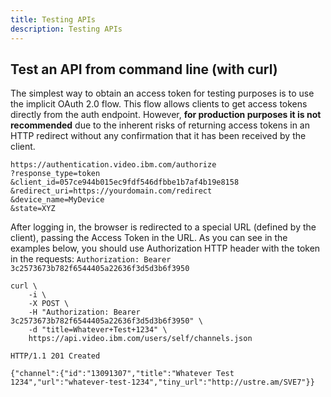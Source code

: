 ```yaml
---
title: Testing APIs
description: Testing APIs
---
```


## Test an API from command line (with curl)

<Title>Get an access token</Title>

The simplest way to obtain an access token for testing purposes is to use the implicit OAuth 2.0 flow. This flow allows clients to get access tokens directly from the auth endpoint. However, **for production purposes it is not recommended** due to the inherent risks of returning access tokens in an HTTP redirect without any confirmation that it has been received by the client.

```
https://authentication.video.ibm.com/authorize
?response_type=token
&client_id=057ce944b015ec9fdf546dfbbe1b7af4b19e8158
&redirect_uri=https://yourdomain.com/redirect
&device_name=MyDevice
&state=XYZ
```

After logging in, the browser is redirected to a special URL (defined by the client), passing the Access Token in the URL. As you can see in the examples below, you should use Authorization HTTP header with the token in the requests: `Authorization: Bearer 3c2573673b782f6544405a22636f3d5d3b6f3950`

<Title>Create a channel (POST)</Title>

```
curl \
    -i \
    -X POST \
    -H "Authorization: Bearer 3c2573673b782f6544405a22636f3d5d3b6f3950" \
    -d "title=Whatever+Test+1234" \
    https://api.video.ibm.com/users/self/channels.json
```

```
HTTP/1.1 201 Created

{"channel":{"id":"13091307","title":"Whatever Test 1234","url":"whatever-test-1234","tiny_url":"http://ustre.am/SVE7"}}
```

